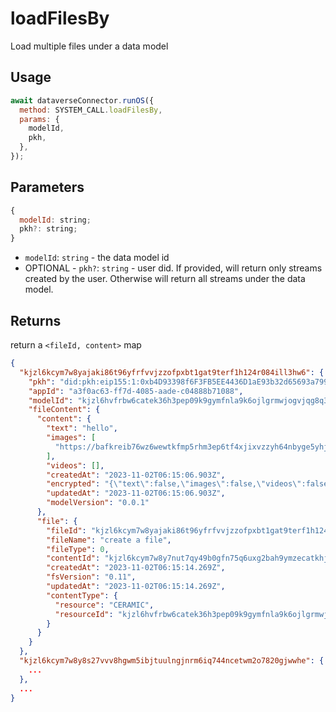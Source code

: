 # loadFilesBy

Load multiple files under a data model

## Usage

```js
await dataverseConnector.runOS({
  method: SYSTEM_CALL.loadFilesBy,
  params: {
    modelId,
    pkh,
  },
});
```

## Parameters

```js
{
  modelId: string;
  pkh?: string;
}
```

- `modelId`: `string` - the data model id
- OPTIONAL - `pkh?`: `string` - user did. If provided, will return only streams created by the user. Otherwise will return all streams under the data model.

## Returns

return a `<fileId, content>` map

```json
{
  "kjzl6kcym7w8yajaki86t96yfrfvvjzzofpxbt1gat9terf1h124r084ill3hw6": {
    "pkh": "did:pkh:eip155:1:0xb4D93398f6F3FB5EE4436D1aE93b32d65693a799",
    "appId": "a3f0ac63-ff7d-4085-aade-c04888b71088",
    "modelId": "kjzl6hvfrbw6catek36h3pep09k9gymfnla9k6ojlgrmwjogvjqg8q3zpybl1yu",
    "fileContent": {
      "content": {
        "text": "hello",
        "images": [
          "https://bafkreib76wz6wewtkfmp5rhm3ep6tf4xjixvzzyh64nbyge5yhjno24yl4.ipfs.w3s.link"
        ],
        "videos": [],
        "createdAt": "2023-11-02T06:15:06.903Z",
        "encrypted": "{\"text\":false,\"images\":false,\"videos\":false}",
        "updatedAt": "2023-11-02T06:15:06.903Z",
        "modelVersion": "0.0.1"
      },
      "file": {
        "fileId": "kjzl6kcym7w8yajaki86t96yfrfvvjzzofpxbt1gat9terf1h124r084ill3hw6",
        "fileName": "create a file",
        "fileType": 0,
        "contentId": "kjzl6kcym7w8y7nut7qy49b0gfn75q6uxg2bah9ymzecatkhjqew3zvx2tklfbd",
        "createdAt": "2023-11-02T06:15:14.269Z",
        "fsVersion": "0.11",
        "updatedAt": "2023-11-02T06:15:14.269Z",
        "contentType": {
          "resource": "CERAMIC",
          "resourceId": "kjzl6hvfrbw6catek36h3pep09k9gymfnla9k6ojlgrmwjogvjqg8q3zpybl1yu"
        }
      }
    }
  },
  "kjzl6kcym7w8y8s27vvv8hgwm5ibjtuulngjnrm6iq744ncetwm2o7820gjwwhe": {
    ...
  },
  ...
}
```
